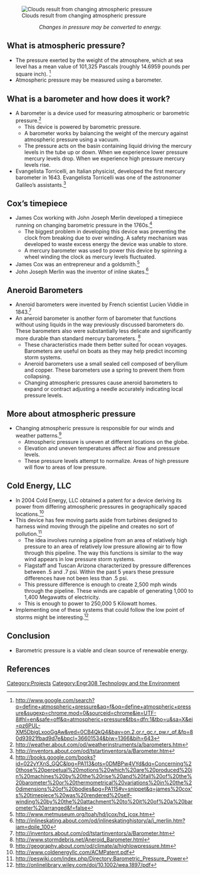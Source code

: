 <!-- Comments that appear only in the edit view are formatted like this. -->
<!-- These comments are offered as an aid as you get started. Remove as you wish. -->
<!-- next line is the code for inserting an image; delete if you don't have an image yet -->
[[File:Clouds-in-blue-sky.jpg|thumb|right|Clouds result from changing atmospheric pressure]]

<center>''Changes in pressure may be converted to energy.''</center>

==What is atmospheric pressure?==
*The pressure exerted by the weight of the atmosphere, which at sea level has a mean value of 101,325 Pascals (roughly 14.6959 pounds per square inch). <ref>http://www.google.com/search?q=define+atmospheric+pressure&aq=f&oq=define+atmospheric+pressure&sugexp=chrome,mod=0&sourceid=chrome&ie=UTF-8#hl=en&safe=off&q=atmospheric+pressure&tbs=dfn:1&tbo=u&sa=X&ei=pz6PUL-XM5DbigLxooGgAw&ved=0CB4QkQ4&bav=on.2,or.r_gc.r_pw.r_qf.&fp=80d93921fbad9d7e&bpcl=36601534&biw=1366&bih=643</ref>
*Atmospheric pressure may be measured using a barometer.

==What is a barometer and how does it work?==
*A barometer is a device used for measuring atmospheric or barometric pressure.<ref>http://weather.about.com/od/weatherinstruments/a/barometers.htm</ref>
**This device is powered by barometric pressure.
**A barometer works by balancing the weight of the mercury against atmospheric pressure using a vacuum.
**The pressure acts on the basin containing liquid driving the mercury levels in the tube up or down. When we experience lower pressure mercury levels drop. When we experience high pressure mercury levels rise.
*Evangelista Torricelli, an Italian physicist, developed the first mercury barometer in 1643. Evangelista Torricelli was one of the astronomer Galileo’s assistants.<ref>http://inventors.about.com/od/tstartinventors/a/Barometer.htm</ref>

==Cox’s timepiece==
*James Cox working with John Joseph Merlin developed a timepiece running on changing barometric pressure in the 1760s.<ref>http://books.google.com/books?id=022yYXnS_GQC&lpg=PA113&ots=0DMBPw4VYd&dq=Concerning%20those%20perpetual%20motions%20which%20are%20produced%20in%20machines%20by%20the%20rise%20and%20fall%20of%20the%20barometer%20or%20thermometrical%20variations%20in%20the%20dimensions%20of%20bodies&pg=PA115#v=snippet&q=james%20cox's%20timepiece%20was%20rendered%20self-winding%20by%20the%20attachment%20to%20it%20of%20a%20barometer%20arranged&f=false</ref>
**The biggest problem in developing this device was preventing the clock from breaking due to over winding. A safety mechanism was developed to waste excess energy the device was unable to store.
**A mercury barometer was used to power this device by spinning a wheel winding the clock as mercury levels fluctuated.
*James Cox was an entrepreneur and a goldsmith.<ref>http://www.metmuseum.org/toah/hd/jcox/hd_jcox.htm</ref>
*John Joseph Merlin was the inventor of inline skates.<ref>http://inlineskating.about.com/od/inlineskatinghistory/a/j_merlin.htm?iam=dpile_100</ref>

==Aneroid Barometers==
*Aneroid barometers were invented by French scientist Lucien Viddie in 1843.<ref>http://inventors.about.com/od/tstartinventors/a/Barometer.htm</ref>
*An aneroid barometer is another form of barometer that functions without using liquids in the way previously discussed barometers do. These barometers also were substantially less delicate and significantly more durable than standard mercury barometers. <ref>http://www.stormdebris.net/Aneroid_Barometer.html</ref>
**These characteristics made them better suited for ocean voyages. Barometers are useful on boats as they may help predict incoming storm systems. 
**Aneroid barometers use a small sealed cell composed of beryllium and copper. These barometers use a spring to prevent them from collapsing. 
**Changing atmospheric pressures cause aneroid barometers to expand or contract adjusting a needle accurately indicating local pressure levels.

==More about atmospheric pressure==
*Changing atmospheric pressure is responsible for our winds and weather patterns.<ref>http://geography.about.com/od/climate/a/highlowpressure.htm</ref>
**Atmospheric pressure is uneven at different locations on the globe.
**Elevation and uneven temperatures affect air flow and pressure levels.
**These pressure levels attempt to normalize. Areas of high pressure will flow to areas of low pressure.

==Cold Energy, LLC==
*In 2004 Cold Energy, LLC obtained a patent for a device deriving its power from differing atmospheric pressures in geographically spaced locations.<ref>http://www.coldenergyllc.com/ACMPatent.pdf</ref>
*This device has few moving parts aside from turbines designed to harness wind moving through the pipeline and creates no sort of pollution.<ref>http://peswiki.com/index.php/Directory:Barometric_Pressure_Power</ref>
**The idea involves running a pipeline from an area of relatively high pressure to an area of relatively low pressure allowing air to flow through this pipeline. The way this functions is similar to the way wind appears in low pressure storm systems.
**Flagstaff and Tuscan Arizona characterized by pressure differences between .5 and .7 psi. Within the past 5 years these pressure differences have not been less than .5 psi.
**This pressure difference is enough to create 2,500 mph winds through the pipeline. These winds are capable of generating 1,000 to 1,400 Megawatts of electricity.
**This is enough to power to 250,000 5 Kilowatt homes.
*Implementing one of these systems that could follow the low point of storms might be interesting.<ref>http://onlinelibrary.wiley.com/doi/10.1002/wea.1897/pdf</ref>

==Conclusion==
*Barometric pressure is a viable and clean source of renewable energy.

== References ==
{{Reflist}}

<!-- Don't change the next line unless you intend to change the categorization -->
<!-- Do add additional, appropriate categories.  See http://www.appropedia.org/Appropedia:CategoryTree for ideas. -->
[[Category:Projects]]
[[Category:Engr308 Technology and the Environment]]